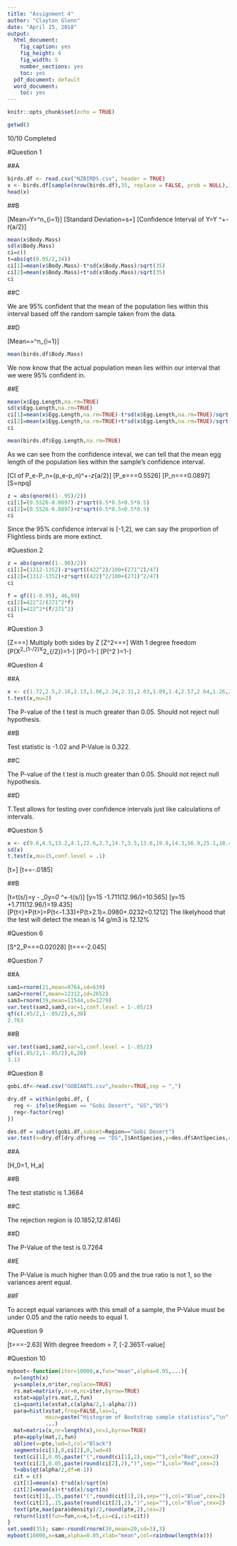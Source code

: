 ---
title: "Assignment 4"
author: "Clayton Glenn"
date: "April 15, 2018"
output:
  html_document:
    fig_caption: yes
    fig_height: 4
    fig_width: 5
    number_sections: yes
    toc: yes
  pdf_document: default
  word_document:
    toc: yes
---

```{r setup, include=FALSE}
knitr::opts_chunk$set(echo = TRUE)
```

```{r}
getwd()
```

10/10 Completed

#Question 1

##A

```{r}
birds.df <- read.csv("NZBIRDS.csv", header = TRUE)
x <- birds.df[sample(nrow(birds.df),35, replace = FALSE, prob = NULL),]
head(x)
```

##B

\[Mean=\bar Y=\sum^n_{i=1}\frac{y_i}{n}\]
\[Standard\ Deviation=s=\sqrt{\frac{\sum^n_{i=1}(y_i-\bar Y)^2}{n-1}}\]
\[Confidence\ Interval\ of\ Y=\bar Y\ ^+_- t_{a/2}\frac{s_y}{\sqrt{n_y}}\]
```{r}
mean(x$Body.Mass)
sd(x$Body.Mass)
ci=c()
t=abs(qt(0.05/2,34))
ci[1]=mean(x$Body.Mass)-t*sd(x$Body.Mass)/sqrt(35)
ci[2]=mean(x$Body.Mass)+t*sd(x$Body.Mass)/sqrt(35)
ci
```

##C

We are 95% confident that the mean of the population lies within this interval based off the random sample taken from the data.

##D

\[Mean=\mu=\sum^n_{i=1}\frac{x_i}{n}\]
```{r}
mean(birds.df$Body.Mass)
```
We now know that the actual population mean lies within our interval that we were 95% confident in.

##E

```{r}
mean(x$Egg.Length,na.rm=TRUE)
sd(x$Egg.Length,na.rm=TRUE)
ci[1]=mean(x$Egg.Length,na.rm=TRUE)-t*sd(x$Egg.Length,na.rm=TRUE)/sqrt(35)
ci[2]=mean(x$Egg.Length,na.rm=TRUE)+t*sd(x$Egg.Length,na.rm=TRUE)/sqrt(35)
ci
```

```{r}
mean(birds.df$Egg.Length,na.rm=TRUE)
```

As we can see from the confidence inteval, we can tell that the mean egg length of the population lies within the sample's confidence interval.

\[CI\ of\ \hat P_e-\hat P_n=(\hat p_e-\hat p_n)\^+_-z_{a/2}\sqrt{\frac{s^2_e}{n_e}+\frac{s^2_n}{n_n}}\]
\[\hat P_e=\frac{Y}{n}=\frac{21}{38}=0.5526\]
\[\hat P_n=\frac{Y}{n}=\frac{7}{78}=0.0897\]
\[S=npq\] 

```{r}
z = abs(qnorm((1-.95)/2))
ci[1]=(0.5526-0.0897)-z*sqrt(0.5*0.5+0.5*0.5)
ci[2]=(0.5526-0.0897)+z*sqrt(0.5*0.5+0.5*0.5)
ci
```

Since the 95% confidence interval is [-1,2], we can say the proportion of Flightless birds are more extinct.



#Question 2

```{r}
z = abs(qnorm((1-.90)/2)) 
ci[1]=(1312-1352)-z*sqrt((422^2)/100+(271^2)/47)
ci[2]=(1312-1352)+z*sqrt((422)^2/100+(271)^2/47)
ci
```

```{r}
f = qf((1-0.95), 46,99)
ci[2]=422^2/(271^2*f)
ci[1]=422^2*(f/271^2)
ci
```



#Question 3

\[Z=\frac{Y-\mu}{\sigma}=\frac{Y-0}{\sigma}=\frac{Y}{\sigma}\]
Multiply both sides by Z
\[Z^2=\frac{YZ}{\sigma}=\frac{YY}{\sigma\sigma}=\frac{Y^2}{\sigma^2}\]
With 1 degree freedom
\[P(X^2_{1-\alpha/2}\leq\frac{Y^2}{\sigma^2}\leq X^2_{\alpha/2})=1-\alpha\]
\[P(\frac{X^2_{1-\alpha/2}}{Y^2}\leq \frac{1}{\sigma^2}\leq \frac{X^2_{\alpha/2}}{Y^2})=1-\alpha\]
\[P(\frac{Y^2}{X^2_{1-\alpha/2}}\geq \sigma^2 \geq\frac{Y^2}{X^2_{\alpha/2}})=1-\alpha\]



#Question 4

##A

```{r}
x <- c(1.72,2.5,2.16,2.13,1.06,2.24,2.31,2.03,1.09,1.4,2.57,2.64,1.26,2.05,1.19,2.13,1.27,1.51,2.41,1.95)
t.test(x,mu=2)
```
The P-value of the t test is much greater than 0.05. Should not reject null hypothesis.

##B

Test statistic is -1.02 and P-Value is 0.322.

##C

The P-value of the t test is much greater than 0.05. Should not reject null hypothesis.

##D

T.Test allows for testing over confidence intervals just like calculations of intervals.



#Question 5

```{r}
x <- c(9.6,4.5,13.2,4.1,22.6,2.7,14.7,3.5,13.6,19.8,14.3,56.9,25.1,18.4,2.7,4.2,30.2,10.3,17.6,2.4,17.3,38.8,3.0,5.8,7.6)
sd(x)
t.test(x,mu=15,conf.level = .1)
```

\[t=\frac{\bar y - \mu_0}{s/\sqrt{n}}\]
\[t=\frac{14.52 - 15}{12.96/\sqrt{25}}=-.0185\]

##B

\[t=\frac{\bar y - \mu_0}{s/\sqrt{n}}\Rightarrow t(s/\sqrt{n})=\bar y - \mu_0\Rightarrow \bar y=\mu_0\ ^+_-t(s/\sqrt{n})\]
\[\bar y=15 -1.711(12.96/\sqrt{25})=10.565\]
\[\bar y=15 +1.711(12.96/\sqrt{25})=19.435\]
\[P(t<\frac{10.565-14}{2.592})+P(t>\frac{19.435-14}{2.592})=P(t<-1.33)+P(t>2.1)=.0980+.0232=0.1212\]
The likelyhood that the test will detect the mean is 14 g/m3 is 12.12%



#Question 6

\[S^2_P=\frac{(n_1-1)S^2_1+(n_2-1)S^2_2}{n_1+n_2-2}=\frac{7(.1186^2)+3(.1865^2)}{10}=0.02028\]
\[t=\frac{(\bar y_1-\bar y_2)}{\sqrt{S^2_P(1/n_1+1/n_2)}}=\frac{.2738-.4521}{.02028(3/8)}=-2.045\]



#Question 7

##A

```{r}
sam1=rnorm(21,mean=9764,sd=639)
sam2=rnorm(7,mean=12312,sd=2652)
sam3=rnorm(39,mean=11544,sd=1279)
var.test(sam2,sam3,var=1,conf.level = 1-.05/2)
qf(c(.05/2,1-.05/2),6,38)
2.763
```

##B

```{r}
var.test(sam1,sam2,var=1,conf.level = 1-.05/2)
qf(c(.05/2,1-.05/2),6,20)
3.13
```



#Question 8

```{r}
gobi.df<-read.csv("GOBIANTS.csv",header=TRUE,sep = ",")

dry.df = within(gobi.df, {
  reg <- ifelse(Region == "Gobi Desert", "GS","DS")
  reg<-factor(reg)
})

des.df = subset(gobi.df,subset=Region=="Gobi Desert")
var.test(x=dry.df[dry.df$reg == "DS",]$AntSpecies,y=des.df$AntSpecies,conf.level = 0.95)
```

##A

\[H_0=1,\ H_a\neq1\]

##B

The test statistic is 1.3684

##C

The rejection region is (0.1852,12.8146)

##D

The P-Value of the test is 0.7264

##E

The P-Value is much higher than 0.05 and the true ratio is not 1, so the variances arent equal.

##F

To accept equal variances with this small of a sample, the P-Value must be under 0.05 and the ratio needs to equal 1.



#Question 9

\[t=\frac{\bar d-d_0}{S_d/\sqrt{n}}=\frac{-32.6-0}{35/\sqrt{8}}=-2.63\]
With degree freedom = 7, \[-2.365\leq T-value\leq2.365\]



#Question 10

```{r}
myboot<-function(iter=10000,x,fun="mean",alpha=0.05,...){
  n=length(x)
  y=sample(x,n*iter,replace=TRUE)
  rs.mat=matrix(y,nr=n,nc=iter,byrow=TRUE)
  xstat=apply(rs.mat,2,fun) 
  ci=quantile(xstat,c(alpha/2,1-alpha/2))
  para=hist(xstat,freq=FALSE,las=1,
            main=paste("Histogram of Bootstrap sample statistics","\n","alpha=",alpha," iter=",iter,sep=""),
            ...)
  mat=matrix(x,nr=length(x),nc=1,byrow=TRUE)
  pte=apply(mat,2,fun)
  abline(v=pte,lwd=3,col="Black")
  segments(ci[1],0,ci[2],0,lwd=4) 
  text(ci[1],0.05,paste("(",round(ci[1],2),sep=""),col="Red",cex=2)
  text(ci[2],0.05,paste(round(ci[2],2),")",sep=""),col="Red",cex=2)
  t=abs(qt(alpha/2,df=n-1))
  cit = c()
  cit[1]=mean(x)-t*sd(x)/sqrt(n)
  cit[2]=mean(x)+t*sd(x)/sqrt(n)
  text(cit[1],.15,paste("(",round(cit[1],2),sep=""),col="Blue",cex=2)
  text(cit[2],.15,paste(round(cit[2],2),")",sep=""),col="Blue",cex=2)
  text(pte,max(para$density)/2,round(pte,2),cex=2)
  return(list(fun=fun,x=x,t=t,ci=ci,cit=cit))
}
set.seed(35); sam<-round(rnorm(30,mean=20,sd=3),3)
myboot(10000,x=sam,alpha=0.05,xlab="mean",col=rainbow(length(x)))
``` 